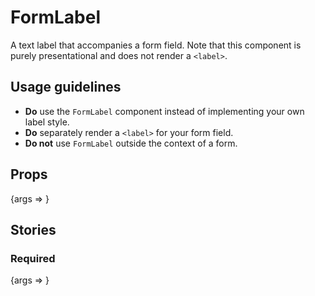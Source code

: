 
<Meta title="FormLabel" component={FormLabel} />

# FormLabel

A text label that accompanies a form field. Note that this component is purely
presentational and does not render a `<label>`.

## Usage guidelines

- **Do** use the `FormLabel` component instead of implementing your own label style.
- **Do** separately render a `<label>` for your form field.
- **Do not** use `FormLabel` outside the context of a form.

## Props

<Canvas>
	<Story
		args={{
			children: 'Your name',
		}}
		name="Default"
	>
		{args => <FormLabel {...args} />}
	</Story>
</Canvas>

<ArgsTable story="Default" />

## Stories

### Required

<Canvas>
	<Story
		args={{
			children: 'Your name',
			required: true,
		}}
		name="Required"
	>
		{args => <FormLabel {...args} />}
	</Story>
</Canvas>

